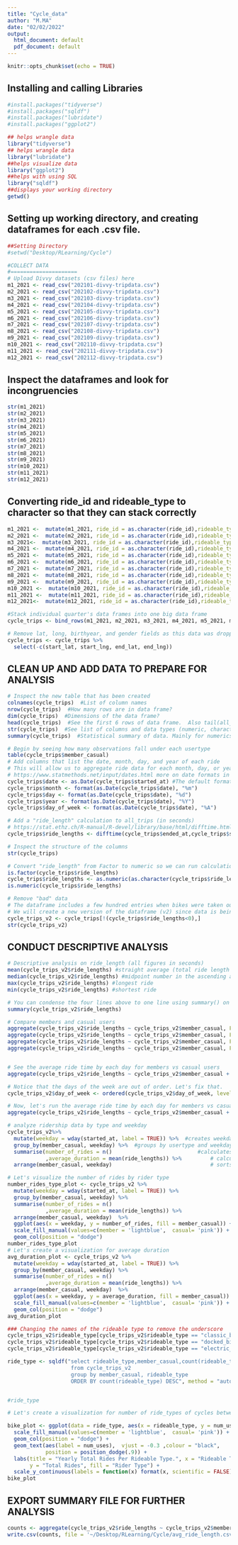 ```yaml
---
title: "Cycle_data"
author: "M.MA"
date: "02/02/2022"
output:
  html_document: default
  pdf_document: default
---
```


```r
knitr::opts_chunk$set(echo = TRUE)
```

## Installing and calling Libraries
```r
#install.packages("tidyverse")
#install.packages("sqldf")
#install.packages("lubridate")
#install.packages("ggplot2")

## helps wrangle data
library("tidyverse")  
## helps wrangle data
library("lubridate") 
##helps visualize data
library("ggplot2") 
##helps with using SQL
library("sqldf")
##displays your working directory
getwd() 
```
## Setting up working directory, and creating dataframes for each .csv file.
```r
##Setting Directory
#setwd("Desktop/RLearning/Cycle") 

#COLLECT DATA
#=====================
# Upload Divvy datasets (csv files) here
m1_2021 <- read_csv("202101-divvy-tripdata.csv")
m2_2021 <- read_csv("202102-divvy-tripdata.csv")
m3_2021 <- read_csv("202103-divvy-tripdata.csv")
m4_2021 <- read_csv("202104-divvy-tripdata.csv")
m5_2021 <- read_csv("202105-divvy-tripdata.csv")
m6_2021 <- read_csv("202106-divvy-tripdata.csv")
m7_2021 <- read_csv("202107-divvy-tripdata.csv")
m8_2021 <- read_csv("202108-divvy-tripdata.csv")
m9_2021 <- read_csv("202109-divvy-tripdata.csv")
m10_2021 <- read_csv("202110-divvy-tripdata.csv")
m11_2021 <- read_csv("202111-divvy-tripdata.csv")
m12_2021 <- read_csv("202112-divvy-tripdata.csv")

```

## Inspect the dataframes and look for incongruencies
```r
str(m1_2021)
str(m2_2021)
str(m3_2021)
str(m4_2021)
str(m5_2021)
str(m6_2021)
str(m7_2021)
str(m8_2021)
str(m9_2021)
str(m10_2021)
str(m11_2021)
str(m12_2021)
```

## Converting ride_id and rideable_type to character so that they can stack correctly
```r
m1_2021 <-  mutate(m1_2021, ride_id = as.character(ride_id),rideable_type = as.character(rideable_type)) 
m2_2021 <-  mutate(m2_2021, ride_id = as.character(ride_id),rideable_type = as.character(rideable_type))
m3_2021<-  mutate(m3_2021, ride_id = as.character(ride_id),rideable_type = as.character(rideable_type))
m4_2021 <-  mutate(m4_2021, ride_id = as.character(ride_id),rideable_type = as.character(rideable_type))
m5_2021 <-  mutate(m5_2021, ride_id = as.character(ride_id),rideable_type = as.character(rideable_type))
m6_2021 <-  mutate(m6_2021, ride_id = as.character(ride_id),rideable_type = as.character(rideable_type))
m7_2021 <-  mutate(m7_2021, ride_id = as.character(ride_id),rideable_type = as.character(rideable_type))
m8_2021 <-  mutate(m8_2021, ride_id = as.character(ride_id),rideable_type = as.character(rideable_type))
m9_2021 <-  mutate(m9_2021, ride_id = as.character(ride_id),rideable_type = as.character(rideable_type))
m10_2021 <-  mutate(m10_2021, ride_id = as.character(ride_id),rideable_type = as.character(rideable_type))
m11_2021 <-  mutate(m11_2021, ride_id = as.character(ride_id),rideable_type = as.character(rideable_type))
m12_2021<-  mutate(m12_2021, ride_id = as.character(ride_id),rideable_type = as.character(rideable_type))
```
```r
#Stack individual quarter's data frames into one big data frame
cycle_trips <- bind_rows(m1_2021, m2_2021, m3_2021, m4_2021, m5_2021, m6_2021, m7_2021, m8_2021, m9_2021, m10_2021, m11_2021, m12_2021)

# Remove lat, long, birthyear, and gender fields as this data was dropped beginning in 2020
cycle_trips <- cycle_trips %>%  
  select(-c(start_lat, start_lng, end_lat, end_lng))
```

## CLEAN UP AND ADD DATA TO PREPARE FOR ANALYSIS
```r
# Inspect the new table that has been created
colnames(cycle_trips)  #List of column names
nrow(cycle_trips)  #How many rows are in data frame?
dim(cycle_trips)  #Dimensions of the data frame?
head(cycle_trips)  #See the first 6 rows of data frame.  Also tail(all_trips)
str(cycle_trips)  #See list of columns and data types (numeric, character, etc)
summary(cycle_trips)  #Statistical summary of data. Mainly for numerics

# Begin by seeing how many observations fall under each usertype
table(cycle_trips$member_casual)
# Add columns that list the date, month, day, and year of each ride
# This will allow us to aggregate ride data for each month, day, or year ... before completing these operations we could only aggregate at the ride level
# https://www.statmethods.net/input/dates.html more on date formats in R found at that link
cycle_trips$date <- as.Date(cycle_trips$started_at) #The default format is yyyy-mm-dd
cycle_trips$month <- format(as.Date(cycle_trips$date), "%m")
cycle_trips$day <- format(as.Date(cycle_trips$date), "%d")
cycle_trips$year <- format(as.Date(cycle_trips$date), "%Y")
cycle_trips$day_of_week <- format(as.Date(cycle_trips$date), "%A")

# Add a "ride_length" calculation to all_trips (in seconds)
# https://stat.ethz.ch/R-manual/R-devel/library/base/html/difftime.html
cycle_trips$ride_lengths <- difftime(cycle_trips$ended_at,cycle_trips$started_at)

# Inspect the structure of the columns
str(cycle_trips)

# Convert "ride_length" from Factor to numeric so we can run calculations on the data
is.factor(cycle_trips$ride_lengths)
cycle_trips$ride_lengths <- as.numeric(as.character(cycle_trips$ride_lengths))
is.numeric(cycle_trips$ride_lengths)

# Remove "bad" data
# The dataframe includes a few hundred entries when bikes were taken out of docks and checked for quality by Divvy or ride_length was negative
# We will create a new version of the dataframe (v2) since data is being removed
cycle_trips_v2 <- cycle_trips[!(cycle_trips$ride_lengths<0),]
str(cycle_trips_v2)
```


## CONDUCT DESCRIPTIVE ANALYSIS

```r
# Descriptive analysis on ride_length (all figures in seconds)
mean(cycle_trips_v2$ride_lengths) #straight average (total ride length / rides)
median(cycle_trips_v2$ride_lengths) #midpoint number in the ascending array of ride lengths
max(cycle_trips_v2$ride_lengths) #longest ride
min(cycle_trips_v2$ride_lengths) #shortest ride

# You can condense the four lines above to one line using summary() on the specific attribute
summary(cycle_trips_v2$ride_lengths)

# Compare members and casual users
aggregate(cycle_trips_v2$ride_lengths ~ cycle_trips_v2$member_casual, FUN = mean)
aggregate(cycle_trips_v2$ride_lengths ~ cycle_trips_v2$member_casual, FUN = median)
aggregate(cycle_trips_v2$ride_lengths ~ cycle_trips_v2$member_casual, FUN = max)
aggregate(cycle_trips_v2$ride_lengths ~ cycle_trips_v2$member_casual, FUN = min)


# See the average ride time by each day for members vs casual users
aggregate(cycle_trips_v2$ride_lengths ~ cycle_trips_v2$member_casual + cycle_trips_v2$day_of_week, FUN = mean)

# Notice that the days of the week are out of order. Let's fix that.
cycle_trips_v2$day_of_week <- ordered(cycle_trips_v2$day_of_week, levels=c("Sunday", "Monday", "Tuesday", "Wednesday", "Thursday", "Friday", "Saturday"))

# Now, let's run the average ride time by each day for members vs casual users
aggregate(cycle_trips_v2$ride_lengths ~ cycle_trips_v2$member_casual + cycle_trips_v2$day_of_week, FUN = mean)

# analyze ridership data by type and weekday
cycle_trips_v2%>% 
  mutate(weekday = wday(started_at, label = TRUE)) %>%  #creates weekday field using wday()
  group_by(member_casual, weekday) %>%  #groups by usertype and weekday
  summarise(number_of_rides = n()							#calculates the number of rides and average duration 
            ,average_duration = mean(ride_lengths)) %>% 		# calculates the average duration
  arrange(member_casual, weekday)								# sorts

# Let's visualize the number of rides by rider type
number_rides_type_plot <- cycle_trips_v2 %>% 
  mutate(weekday = wday(started_at, label = TRUE)) %>% 
  group_by(member_casual, weekday) %>% 
  summarise(number_of_rides = n()
            ,average_duration = mean(ride_lengths)) %>% 
  arrange(member_casual, weekday)  %>% 
  ggplot(aes(x = weekday, y = number_of_rides, fill = member_casual)) +
  scale_fill_manual(values=c(member = 'lightblue',  casual= 'pink')) +
  geom_col(position = "dodge")
number_rides_type_plot
# Let's create a visualization for average duration
avg_duration_plot <- cycle_trips_v2 %>% 
  mutate(weekday = wday(started_at, label = TRUE)) %>% 
  group_by(member_casual, weekday) %>% 
  summarise(number_of_rides = n()
            ,average_duration = mean(ride_lengths)) %>% 
  arrange(member_casual, weekday)  %>% 
  ggplot(aes(x = weekday, y = average_duration, fill = member_casual)) +
  scale_fill_manual(values=c(member = 'lightblue',  casual= 'pink')) +
  geom_col(position = "dodge")
avg_duration_plot 

### Changing the names of the rideable type to remove the underscore
cycle_trips_v2$rideable_type[cycle_trips_v2$rideable_type == "classic_bike"] <- "Classic Bike"
cycle_trips_v2$rideable_type[cycle_trips_v2$rideable_type == "docked_bike"] <- "Docked Bike"
cycle_trips_v2$rideable_type[cycle_trips_v2$rideable_type == "electric_bike"] <- "Electric Bike"

ride_type <- sqldf("select rideable_type,member_casual,count(rideable_type) as num_uses
                    from cycle_trips_v2
                    group by member_casual, rideable_type
                    ORDER BY count(rideable_type) DESC", method = "auto" )


#ride_type

# Let's create a visualization for number of ride_types of cycles between casual and members

bike_plot <- ggplot(data = ride_type, aes(x = rideable_type, y = num_uses, fill = member_casual)) +
  scale_fill_manual(values=c(member = 'lightblue',  casual= 'pink')) +
  geom_col(position = "dodge") +
  geom_text(aes(label = num_uses),  vjust = -0.3 ,colour = "black", 
            position = position_dodge(.9)) +
  labs(title = "Yearly Total Rides Per Rideable Type.", x = "Rideable Type",
       y = "Total Rides", fill = "Rider Type") +
  scale_y_continuous(labels = function(x) format(x, scientific = FALSE))
bike_plot
```

## EXPORT SUMMARY FILE FOR FURTHER ANALYSIS
```r
counts <- aggregate(cycle_trips_v2$ride_lengths ~ cycle_trips_v2$member_casual + cycle_trips_v2$day_of_week, FUN = mean)
write.csv(counts, file = '~/Desktop/RLearning/Cycle/avg_ride_length.csv')
```

